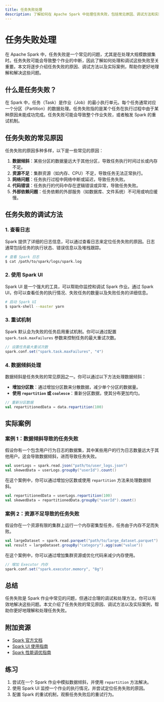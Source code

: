 ```yaml
---
title: 任务失败处理
description: 了解如何在 Apache Spark 中处理任务失败，包括常见原因、调试方法和实际案例。
---
```


# 任务失败处理

在 Apache Spark 中，任务失败是一个常见的问题，尤其是在处理大规模数据集时。任务失败可能会导致整个作业的中断，因此了解如何处理和调试这些失败至关重要。本文将逐步介绍任务失败的原因、调试方法以及实际案例，帮助你更好地理解和解决这些问题。

## 什么是任务失败？

在 Spark 中，任务（Task）是作业（Job）的最小执行单元。每个任务通常对应一个分区（Partition）的数据处理。任务失败指的是某个任务在执行过程中由于某种原因未能成功完成。任务失败可能会导致整个作业失败，或者触发 Spark 的重试机制。

## 任务失败的常见原因

任务失败的原因多种多样，以下是一些常见的原因：

1. **数据倾斜**：某些分区的数据量远大于其他分区，导致任务执行时间过长或内存不足。
2. **资源不足**：集群资源（如内存、CPU）不足，导致任务无法正常执行。
3. **网络问题**：任务执行过程中网络中断或延迟，导致任务失败。
4. **代码错误**：任务执行的代码中存在逻辑错误或异常，导致任务失败。
5. **外部依赖问题**：任务依赖的外部服务（如数据库、文件系统）不可用或响应缓慢。

## 任务失败的调试方法

### 1. 查看日志

Spark 提供了详细的日志信息，可以通过查看日志来定位任务失败的原因。日志通常包括任务的执行状态、错误信息以及堆栈跟踪。

```bash
# 查看 Spark 日志
$ cat /path/to/spark/logs/spark.log
```

### 2. 使用 Spark UI

Spark UI 是一个强大的工具，可以帮助你监控和调试 Spark 作业。通过 Spark UI，你可以查看任务的执行情况、失败任务的数量以及失败任务的详细信息。

```bash
# 启动 Spark UI
$ spark-shell --master yarn
```

### 3. 重试机制

Spark 默认会为失败的任务启用重试机制。你可以通过配置 `spark.task.maxFailures` 参数来控制任务的最大重试次数。

```scala
// 设置任务最大重试次数
spark.conf.set("spark.task.maxFailures", "4")
```

### 4. 数据倾斜处理

数据倾斜是任务失败的常见原因之一。你可以通过以下方法处理数据倾斜：

- **增加分区数**：通过增加分区数来分散数据，减少单个分区的数据量。
- **使用 `repartition` 或 `coalesce`**：重新分区数据，使其分布更加均匀。

```scala
// 重新分区数据
val repartitionedData = data.repartition(100)
```

## 实际案例

### 案例 1：数据倾斜导致的任务失败

假设你有一个包含用户行为日志的数据集，其中某些用户的行为日志数量远大于其他用户。这会导致数据倾斜，进而导致任务失败。

```scala
val userLogs = spark.read.json("path/to/user_logs.json")
val skewedData = userLogs.groupBy("userId").count()
```

在这个案例中，你可以通过增加分区数或使用 `repartition` 方法来处理数据倾斜。

```scala
val repartitionedData = userLogs.repartition(100)
val skewedData = repartitionedData.groupBy("userId").count()
```

### 案例 2：资源不足导致的任务失败

假设你在一个资源有限的集群上运行一个内存密集型任务，任务由于内存不足而失败。

```scala
val largeDataset = spark.read.parquet("path/to/large_dataset.parquet")
val result = largeDataset.groupBy("category").agg(sum("value"))
```

在这个案例中，你可以通过增加集群资源或优化代码来减少内存使用。

```scala
// 增加 Executor 内存
spark.conf.set("spark.executor.memory", "8g")
```

## 总结

任务失败是 Spark 作业中常见的问题，但通过合理的调试和处理方法，你可以有效地解决这些问题。本文介绍了任务失败的常见原因、调试方法以及实际案例，帮助你更好地理解和处理任务失败。

## 附加资源

- [Spark 官方文档](https://spark.apache.org/docs/latest/)
- [Spark UI 使用指南](https://spark.apache.org/docs/latest/web-ui.html)
- [Spark 性能调优指南](https://spark.apache.org/docs/latest/tuning.html)

## 练习

1. 尝试在一个 Spark 作业中模拟数据倾斜，并使用 `repartition` 方法解决。
2. 使用 Spark UI 监控一个作业的执行情况，并尝试定位任务失败的原因。
3. 配置 Spark 的重试机制，观察任务失败后的重试行为。
